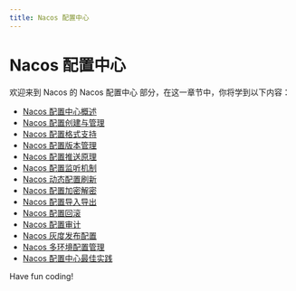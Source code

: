 ```yaml
---
title: Nacos 配置中心
---
```


# Nacos 配置中心

欢迎来到 Nacos 的 Nacos 配置中心 部分，在这一章节中，你将学到以下内容：

- [Nacos 配置中心概述](./0-nacos-configuration-center-overview.mdx)
- [Nacos 配置创建与管理](./1-nacos-configuration-creation-and-management.mdx)
- [Nacos 配置格式支持](./2-nacos-configuration-format-support.mdx)
- [Nacos 配置版本管理](./3-nacos-configuration-version-management.mdx)
- [Nacos 配置推送原理](./4-nacos-configuration-push-principle.mdx)
- [Nacos 配置监听机制](./5-nacos-configuration-listening-mechanism.mdx)
- [Nacos 动态配置刷新](./6-nacos-dynamic-configuration-refresh.mdx)
- [Nacos 配置加密解密](./7-nacos-configuration-encryption-decryption.mdx)
- [Nacos 配置导入导出](./8-nacos-configuration-import-and-export.mdx)
- [Nacos 配置回滚](./9-nacos-configuration-rollback.mdx)
- [Nacos 配置审计](./10-nacos-configuration-audit.mdx)
- [Nacos 灰度发布配置](./11-nacos-grayscale-publishing-configuration.mdx)
- [Nacos 多环境配置管理](./12-nacos-multi-environment-configuration-management.mdx)
- [Nacos 配置中心最佳实践](./13-nacos-configuration-center-best-practices.mdx)

Have fun coding!